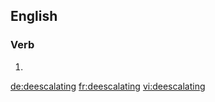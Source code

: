 ==English==

===Verb===
{{head|en|present participle}}

# {{present participle of|deescalate|lang=en}}

[[de:deescalating]]
[[fr:deescalating]]
[[vi:deescalating]]
